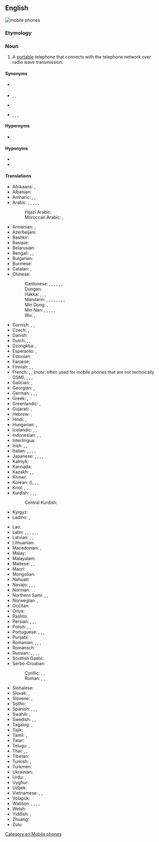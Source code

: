 {{also|mobile-phone}}
==English==
[[Image:Several mobile phones.png|thumb|mobile phones]]
{{wikipedia}}

===Etymology===
{{compound|en|mobile|phone}}

===Noun===
{{en-noun}}

# A [[portable]] telephone that connects with the telephone network over radio wave transmission.

====Synonyms====
* {{l|en|mobile}} {{qualifier|mainly UK, Ireland, New Zealand, Australia and Singapore}}
* {{l|en|cellphone}}, {{l|en|cell phone}}, {{l|en|cell}} {{qualifier|mainly US and Canada}}
* {{l|en|handphone}} {{qualifier|mainly Indonesia, Malaysia, Philippines, South Korea, and Singapore}}
* {{l|en|cellular mobile}}, {{l|en|cellular}}, {{l|en|cellular telephone}}, {{l|en|cellular phone}}

====Hypernyms====
* {{l|en|phone}}

====Hyponyms====
* {{l|en|feature phone}}
* {{l|en|smartphone}}

====Translations====
{{trans-top|portable telephone}}
* Afrikaans: {{t+|af|selfoon}}, {{t|af|sellulêre telefoon}}
* Albanian: {{t|sq|telefon celular|m}}
* Amharic: {{t|am|ነፋስ ስልክ}}, {{t|am|ተንቀሳቃሽ ስልክ}}, {{t|am|ሞባይል ስልክ}}
* Arabic: {{t|ar|جَوَّال|m}}, {{t|ar|هَاتِف مَحْمُول|m}}, {{t|ar|هَاتِف خَلَوِيّ|m}}, {{t|ar|هَاتِف مُتَحَرَّك|m}}, {{t|ar|هَاتِف اَلنَّقَّال|m}}, {{t|ar|مُوبِيل|m}}
*: Hijazi Arabic: {{t|acw|جَوَّال|m|tr=jawwāl|sc=Arab}}
*: Moroccan Arabic: {{t|ary|بورطابل|m|tr=burṭabl}}, {{t|ary|تلفون|tr=tilifun}}
* Armenian: {{t+|hy|բջջային հեռախոս}}, {{t+|hy|բջջային}}
* Azerbaijani: {{t|az|mobil telefon}}
* Bashkir: {{t|ba|кеҫә телефоны|sc=Cyrl}}
* Basque: {{t|eu|telefono mugikor}}
* Belarusian: {{t|be|мабі́льны тэлефо́н|m}}
* Bengali: {{t|bn|মোবাইল ফোন|sc=Beng}}, {{t|bn|মোবাইল|sc=Beng}}, {{t|bn|মুঠোফোন|sc=Beng}}
* Bulgarian: {{t|bg|моби́лен телефо́н|m}}
* Burmese: {{t|my|မိုဘိုင်းလ်ဖုန်း|sc=Mymr}}
* Catalan: {{t+|ca|telèfon mòbil|m}}, {{t+|ca|mòbil}}
* Chinese:
*: Cantonese: {{t|yue|手提電話}}, {{t|yue|手提电话|tr=sau2 tai4 din6 waa6-2}}, {{t|yue|手機}}, {{t|yue|手机|tr=sau2 gei1}}, {{t|yue|流動電話}}, {{t|yue|流动电话|tr=lau4 dung6 din6 waa6-2}} {{qualifier|formal/technical}}, {{t|yue|大哥大|tr=daai6 go1 daai6}} {{qualifier|slang|dated}}
*: Dungan: {{t|dng|шуҗи}}
*: Hakka: {{t|hak|手機仔}}, {{t|hak|手机仔|tr=sú-kî-é}}, {{t|hak|行動電話}}, {{t|hak|行动电话|tr=hàng-thung thien-fa, hàng-thûng thien-fa}} {{qualifier|formal/technical}}
*: Mandarin: {{t+|cmn|手機}}, {{t+|cmn|手机|tr=shǒujī}}, {{t+|cmn|手提電話}}, {{t|cmn|手提电话|tr=shǒutí diànhuà}} {{qualifier|formal/technical}}, {{t+|cmn|移動電話}}, {{t+|cmn|移动电话|tr=yídòng diànhuà}} {{qualifier|mainland China, formal/technical}}, {{t+|cmn|行動電話}}, {{t+|cmn|行动电话|tr=xíngdòng diànhuà}} {{qualifier|Taiwan, formal/technical}}, {{t+|cmn|大哥大|tr=dàgēdà}} {{qualifier|slang}}
*: Min Dong: {{t|cdo|手機}}, {{t|cdo|手机|tr=chiū-gĭ}}
*: Min Nan: {{t+|nan|手機仔}}, {{t|nan|手机仔|tr=chhiú-ki-á}}, {{t|nan|手機}}, {{t|nan|手机|tr=chhiú-ki}}, {{t|nan|行動電話}}, {{t|nan|行动电话|tr=hêng-tōng tiān-ōe}} {{qualifier|formal/technical}}
*: Wu: {{t|wuu|手機}}, {{t|wuu|手机|tr=seu ji}}
* Cornish: {{t|kw|klapkodh|f}}, {{t|kw|pellgowsel|f}}, {{t|kw|kellgowser|m}}
* Czech: {{t+|cs|mobilní telefon|m}}, {{t+|cs|mobil|m}}
* Danish: {{t+|da|mobiltelefon|c}}
* Dutch: {{t|nl|mobiele telefoon}}, {{t+|nl|GSM}}, {{qualifier|colloquial|diminutive}} {{t+|nl|mobieltje}}
* Dzongkha: {{t|dz|འགྲུལ་འཕྲིན།}}, {{t|dz|བརྒྱུད་འཕྲིན}}
* Esperanto: {{t|eo|posxtelefono|alt=poŝtelefono}}, {{t+|eo|poŝtelefono}}
* Estonian: {{t|et|mobiiltelefon}}
* Faroese: {{t|fo|fartelefon|f}}
* Finnish: {{t+|fi|matkapuhelin}}, {{t+|fi|kännykkä}}, {{t+|fi|kapula}}
* French: {{t+|fr|téléphone mobile|m}}, {{t+|fr|mobile}} {{qualifier|France}} {{t+|fr|téléphone portable|m}} {{t+|fr|portable|m}}, {{qualifier|Belgium}} {{t+|fr|GSM|m}} (''note'': often used for mobile phones that are not technically GSM), {{qualifier|Canada}} {{t+|fr|téléphone cellulaire|m}}, {{t+|fr|cellulaire|m}}, {{qualifier|colloquial}}, {{qualifier|Switzerland}} {{t+|fr|natel|m}}
* Galician: {{t|gl|teléfono móbil|m}}, {{t|gl|móbil|m}}
* Georgian: {{t|ka|მობილური|sc=Geor}}, {{t|ka|მობილური ტელეფონი|sc=Geor}}
* German: {{t+|de|Mobiltelefon|n}}, {{t|de|Funktelefon|n}}, {{t+|de|Handy|n}}, {{qualifier|Switzerland}} {{t+|de|Natel|n}}
* Greek: {{t+|el|κινητό τηλέφωνο|n}}, {{qualifier|colloquial}} {{t+|el|κινητό|n}}
* Greenlandic: {{t|kl|mobili}}, {{t|kl|oqarasuaat nassartariaq}}
* Gujarati: {{t|gu|મોબાઈલ|n}}, {{t|gu|મોબાઇલ ફોન}}
* Hebrew: {{t+|he|טֶלֶפוֹן סֶלוּלָרי|m|tr=telefon selulari}}, {{t+|he|טלפון נייד|m|tr=telefon nayad|sc=Hebr}}
* Hindi: {{t|hi|मोबाइल फ़ोन|m|sc=Deva}}, {{t+|hi|मोबाइल}}
* Hungarian: {{t+|hu|mobiltelefon}}, {{t+|hu|mobil}}
* Icelandic: {{t+|is|farsími|m}}, {{t+|is|gemsi|m}}, {{t|is|GSM-sími|m}}
* Indonesian: {{t|id|telepon selular}}, {{t+|id|telepon genggam}}, {{t+|id|telepon seluler}}
* Interlingua: {{t|ia|telephono mobile}}
* Irish: {{t|ga|guthán soghluaiste|m}}, {{t|ga|guthán póca|m}}, {{t|ga|fón póca|m}}
* Italian: {{t+|it|cellulare|m}}, {{t+|it|telefono cellulare|m}}, {{t|it|telefono mobile|m}}, {{t+|it|telefonino|m}}, {{qualifier|Switzerland}} {{t|it|natel|m}}
* Japanese: {{t+|ja|携帯電話|tr=けいたいでんわ, keitai denwa}}, {{t+|ja|携帯|tr=けいたい, keitai}} {{qualifier|colloquial}}, {{t|ja|セルホーン|tr=seruhōn}}, {{t|ja|セルフォン|tr=serufon}}, {{t|ja|モバイル|tr=mobairu}}
* Kalmyk: {{t|xal|һар утцн}}
* Kannada: {{t+|kn|ಮೊಬೈಲ್ ಫೋನ್}}
* Kazakh: {{t|kk|ұялы телефон|sc=Cyrl}}, {{t|kk|қалта телефоны|sc=Cyrl}}, {{t+|kk|қалтафон}} {{qualifier|colloquial}}
* Khmer: {{t|km|ទូរសព្ទចល័ត}}
* Korean: {{t+|ko|휴대전화}} ({{t+|ko|携帶電話|sc=Hani}}), {{t+|ko|휴대폰}} {{qualifier|colloquial}}, {{t+|ko|핸드폰}} {{qualifier|colloquial}}, {{t+|ko|손전화}} {{qualifier|North Korea}}
* Kriol: {{t|rop|telefonn portab}}, {{t|rop|portab}}, {{t|rop|mobayl}}
* Kurdish: {{t+|ku|telefona destan|f}}, {{t+|ku|telefona berîkê|f}}, {{t+|ku|telefona bêtêl|f}}, {{t+|ku|telefona mobîl|f}}
*: Central Kurdish: {{t|ckb|مۆبایل}}
* Kyrgyz: {{t+|ky|кол телефон|sc=Cyrl}}
* Ladino: {{t|lad|djep|m}}, {{t|lad|pélefon|m}}
{{trans-mid}}
* Lao: {{t+|lo|ໂທລະສັບມືຖື}}
* Latin: {{t|la|tēlephōnum gestābile|n}}, {{t|la|tēlephōnium gestābile|n}}, {{t|la|tēlephōnum portātile|n}}, {{t|la|tēlephōnium portātile|n}}, {{t|la|tēlephōnum portābile|n}}, {{t|la|tēlephōnium portābile|n}}, {{t|la|tēlephōnulum|n}}
* Latvian: {{t|lv|mobilais tālrunis|m}}, {{t|lv|mobilais telefons|m}}, {{t|lv|mobilais|m}} {{qualifier|colloquial}}
* Lithuanian: {{t|lt|mobilusis telefonas|m}}
* Macedonian: {{t|mk|мобилен телефон|m}}, {{t|mk|мобилен|m}}
* Malay: {{t|ms|telefon bimbit}}
* Malayalam: {{t|ml|മൊബൈൽ ഫോൺ}}
* Maltese: {{t|mt|mowbajl|m}}, {{t|mt|telefon ċellulari|m}}, {{t|mt|ċellulari|m}}
* Maori: {{t|mi|waea pūkoro}}
* Mongolian: {{t|mn|гар утас|sc=Cyrl}}
* Nahuatl: {{t|nah|ehecatlanonotzqui}}
* Navajo: {{t|nv|biłńjoobałí}}, {{t|nv|bił níjoobałí}}, {{t|nv|bił níjooyisí}}, {{t|nv|béésh bee haneʼé tʼóó naatʼáhígíí}}
* Norman: {{t|nrf|téléphône dé pouchette|m}}
* Northern Sami: {{t|se|mobiilatelefovdna}}, {{t|se|giehtatelefovdna}}, {{t|se|mátketelefovdna}}
* Norwegian: {{t+|no|mobiltelefon|m}}, {{t+|no|mobil|m}}
* Occitan: {{t|oc|telefòn mobil|m}}
* Oriya: {{t|or|ମୋବାଇଲ ଫୋନ}}
* Pashto: {{t|ps|ګرځنده ټيلفون|m|tr=garjandá ṭelefón}}
* Persian: {{t+|fa|تلفن همراه|tr=telefon-e hamrâh}}, {{t|fa|تلفن موبایل|tr=telefon-e mobâyl}}, {{t+|fa|موبایل|tr=mobâyl}}, {{t|fa|گوشی همراه|tr=gūši-ye hamrâh}}
* Polish: {{t+|pl|telefon|m-in}}, {{t+|pl|telefon komórkowy|m-in}}, {{qualifier|colloquial}} {{t+|pl|komórka|f}}
* Portuguese: {{t|pt|telefone móvel|m}}, {{t+|pt|telemóvel|m}}, {{t+|pt|telefone celular|m}}, {{t+|pt|celular|m}}
* Punjabi: {{t|pa|ਮੋਬਾਈਲ ਫ਼ੋਨ}}
* Romanian: {{t|ro|telefon mobil|n}}, {{t+|ro|telefon celular|n}}, {{t+|ro|mobil|n}}, {{t+|ro|celular|n}}
* Romansch: {{t|rm|telefon mobil|m}}
* Russian: {{t+|ru|моби́льный телефо́н|m}}, {{t+|ru|со́товый телефо́н|m}}, {{t+|ru|моби́льник|m}} {{qualifier|colloquial}}, {{t+|ru|со́товый|f}} {{qualifier|colloquial}}, {{t+|ru|моби́ла|f|tr=mobíla}} {{qualifier|slang}}
* Scottish Gaelic: {{t|gd|fòn-làimh}}
* Serbo-Croatian:
*: Cyrillic: {{t|sh|мо̀бител|m|sc=Cyrl}}, {{t|sh|мо̏билан телѐфон|m|sc=Cyrl}}, {{t|sh|мобилни телефон|m|sc=Cyrl}}
*: Roman: {{t+|sh|mòbitel|m}}, {{t|sh|mȍbīlan telèfōn|m}}, {{t+|sh|mobilni telefon|m}}
* Sinhalese: {{t|si|ජංගම දුරකථනය|sc=Sinh}}
* Slovak: {{t|sk|mobilný telefón|m}}, {{t|sk|mobil}}
* Slovene: {{t|sl|mobilni telefon|m}}, {{t|sl|prenosni telefon|m}}
* Sotho: {{t|st|selfono}}
* Spanish: {{t|es|teléfono móvil}}, {{t+|es|móvil|m}} {{qualifier|Spain}}, {{t|es|teléfono celular}}, {{t+|es|celular|m}} {{qualifier|Hispanic/Latin America}}
* Swahili: {{t+|sw|rununu}}, {{t|sw|simu ya mkononi}}
* Swedish: {{t+|sv|mobiltelefon|c}}, {{t+|sv|mobil|c}}, {{t+|sv|nalle|c}}
* Tagalog: {{t|tl|selepono}}, {{t+|tl|teleponong selular}}
* Tajik: {{t|tg|телефони ҳамроҳ|sc=Cyrl}}
* Tamil: {{t|ta|நகர்பேசி|sc=Taml}}, {{t|ta|செல்லிடத் தொலைபேசி}}
* Tatar: {{t|tt|кесә телефоны|sc=Cyrl}}
* Telugu: {{t+|te|చరవాణి}}, {{t|te|మొబైల్ ఫోన్}}
* Thai: {{t+|th|โทรศัพท์เคลื่อนที่}}, {{t+|th|โทรศัพท์มือถือ}}, {{t+|th|มือถือ}}
* Tibetan: {{t|bo|ལག་ཐོག་ཁ་དཔར}}
* Turkish: {{t+|tr|cep telefonu}}, {{t+|tr|cep}} {{qualifier|colloquial}}
* Turkmen: {{t|tk|ykjam telefon}}
* Ukrainian: {{t|uk|мобі́льний телефо́н|m}}
* Urdu: {{t|ur|محمول|sc=ur-Arab|tr=mahmūl}}, {{t|ur|موبائل فون|tr=mobāil fon|sc=ur-Arab}}
* Uyghur: {{t|ug|يانفون}}
* Uzbek: {{t+|uz|mobil telefon}}
* Vietnamese: {{t+|vi|điện thoại di động}}, {{t|vi|điện thoại cầm tay}}, {{t+|vi|di động}}
* Volapük: {{t|vo|telefonöm polovik}}
* Walloon: {{t+|wa|axhlåve|m}}, {{t|wa|mobilofone|m}}, {{t|wa|wizesse|m}}, {{t+|wa|schoûtrece|f}}, {{t|wa|GSM|m}}
* Welsh: {{t+|cy|ffôn symudol|m}}
* Yiddish: {{t|yi|מאָביל טעלעפֿאָן|m|sc=Hebr}}, {{t|yi|מאָבילקע|f}}
* Zhuang: {{t|za|soujgih}}
* Zulu: {{t-needed|zu}}
{{trans-bottom}}

[[Category:en:Mobile phones]]